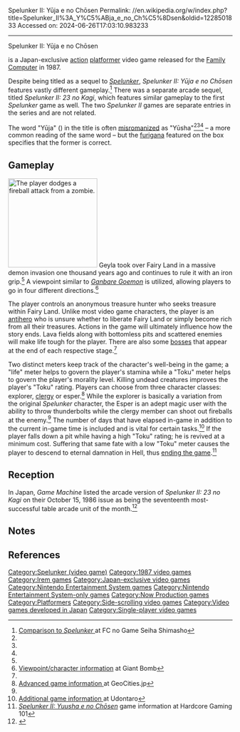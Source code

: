 Spelunker II: Yūja e no Chōsen
Permalink: //en.wikipedia.org/w/index.php?title=Spelunker_II%3A_Y%C5%ABja_e_no_Ch%C5%8Dsen&oldid=1228501833
Accessed on: 2024-06-26T17:03:10.983233



------
Spelunker II: Yūja e no Chōsen
{{Short description|1987 platformer video game}}
{{cleanup rewrite|date=January 2013}}
{{more citations needed|date=October 2017}}
{{Infobox video game
|title = Spelunker II: Yūja e no Chōsen
|image = SpelunkerIIYuushahenoChousen.jpg
|caption = Cover art
|developer = [[Now Production]]
|publisher = [[Irem|Irem Corp.]]
|released = {{vgrelease|JP|September 18, 1987<ref name="mobygames">[http://www.mobygames.com/game/nes/spelunker-ii-ysha-e-no-chsen ''Spelunker II: Yūsha e no Chōsen''] at [[MobyGames]]</ref><ref name="gamefaqs">[http://www.gamefaqs.com/nes/578477-spelunker-ii-yuushahe-no-chousen/data ''Spelunker II: Yuushahe no Chousen''] at [[GameFAQs]]</ref>}}
|genre = [[Action game|Action]]
|modes = [[Single-player video game|Single-player]]
|platforms = [[Nintendo Entertainment System|Family Computer]]
}}

{{Nihongo|'''''Spelunker II: Yūja e no Chōsen'''''|スペランカーII {{Ruby-ja|勇者|ゆうじゃ}}への{{Ruby-ja|挑戦|ちょうせん}}||{{lit|Spelunker II: A Challenge for the Brave}}}} is a Japan-exclusive [[action game|action]] [[platformer]] video game released for the [[Nintendo Entertainment System|Family Computer]] in 1987.

Despite being titled as a sequel to [[Spelunker (video game)|''Spelunker'']], ''Spelunker II: Yūja e no Chōsen'' features vastly different gameplay.<ref>[http://www26.atwiki.jp/gcmatome/pages/608.html Comparison to ''Spelunker'' {{in lang|ja}}] at FC no Game Seiha Shimasho</ref> There was a separate arcade sequel, titled ''Spelunker II: 23 no Kagi'', which features similar gameplay to the first ''Spelunker'' game as well. The two ''Spelunker II'' games are separate entries in the series and are not related.

The word "Yūja" ({{lit|hero|brave one}}) in the title is often [[Romanization of Japanese|misromanized]] as "Yūsha"<ref name="mobygames"/><ref name="gamefaqs"/><ref name="hg101"/> – a more common reading of the same word – but the [[furigana]] featured on the box specifies that the former is correct.

==Gameplay==
[[File:SpelunkerIIClergyvsZombie.png|200px|left|thumb|The player dodges a fireball attack from a zombie.]]
Geyla took over Fairy Land in a massive demon invasion one thousand years ago and continues to rule it with an iron grip.<ref name="mobygames"/> A viewpoint similar to ''[[Legend of the Mystical Ninja|Ganbare Goemon]]'' is utilized, allowing players to go in four different directions.<ref name="giantbomb">[http://www.giantbomb.com/spelunker-ii-yuusha-e-no-chousen/61-20016/ Viewpoint/character information] at Giant Bomb</ref>

The player controls an anonymous treasure hunter who seeks treasure within Fairy Land. Unlike most video game characters, the player is an [[antihero]] who is unsure whether to liberate Fairy Land or simply become rich from all their treasures. Actions in the game will ultimately influence how the story ends. Lava fields along with bottomless pits and scattered enemies will make life tough for the player. There are also some [[boss (video gaming)|boss]]es that appear at the end of each respective stage.<ref name="mobygames"/>

Two distinct meters keep track of the character's well-being in the game; a "life" meter helps to govern the player's stamina while a "Toku" meter helps to govern the player's morality level. Killing undead creatures improves the player's "Toku" rating. Players can choose from three character classes: explorer, [[clergy]] or esper.<ref>[http://www.geocities.co.jp/Playtown/7197/SPE2_m.htm Advanced game information {{in lang|ja}}] at GeoCities.jp</ref> While the explorer is basically a variation from the original ''Spelunker'' character, the Esper is an adept magic user with the ability to throw thunderbolts while the clergy member can shoot out fireballs at the enemy.<ref name="giantbomb"/> The number of days that have elapsed in-game in addition to the current in-game time is included and is vital for certain tasks.<ref>[http://udontaro.blog79.fc2.com/blog-entry-114.html Additional game information {{in lang|ja}}] at Udontaro</ref> If the player falls down a pit while having a high "Toku" rating; he is revived at a minimum cost. Suffering that same fate with a low "Toku" meter causes the player to descend to eternal damnation in Hell, thus [[game over|ending the game]].<ref name="hg101">[http://www.hardcoregaming101.net/spelunker-ii/ ''Spelunker II: Yuusha e no Chōsen''] game information at Hardcore Gaming 101</ref>

==Reception==
{{Empty section|date=January 2019}}
In Japan, ''Game Machine'' listed the arcade version of ''Spelunker II: 23 no Kagi'' on their October 15, 1986 issue as being the seventeenth most-successful table arcade unit of the month.<ref>{{cite magazine|title=Game Machine's Best Hit Games 25 - テーブル型TVゲーム機 (Table Videos)|magazine=[[:ja:ゲームマシン|Game Machine]]|issue=294|publisher=[[:ja:アミューズメント通信社|Amusement Press, Inc.]]|date=15 October 1986|page=31|lang=ja}}</ref>

==Notes==
{{notelist}}

==References==
{{reflist}}

{{Spelunker series|state=expanded}}

[[Category:Spelunker (video game)]]
[[Category:1987 video games]]
[[Category:Irem games]]
[[Category:Japan-exclusive video games]]
[[Category:Nintendo Entertainment System games]]
[[Category:Nintendo Entertainment System-only games]]
[[Category:Now Production games]]
[[Category:Platformers]]
[[Category:Side-scrolling video games]]
[[Category:Video games developed in Japan]]
[[Category:Single-player video games]]